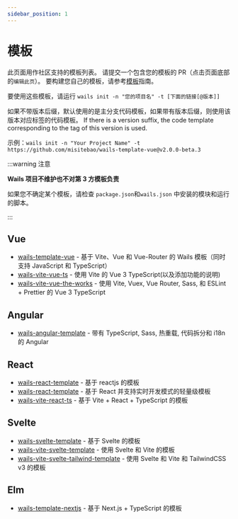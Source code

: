 ```yaml
---
sidebar_position: 1
---
```


# 模板

此页面用作社区支持的模板列表。 请提交一个包含您的模板的 PR（点击页面底部的`编辑此页`）。 要构建您自己的模板，请参考[模板](../guides/templates)指南。

要使用这些模板，请运行 `wails init -n "您的项目名" -t [下面的链接[@版本]]`

如果不带版本后缀，默认使用的是主分支代码模板，如果带有版本后缀，则使用该版本对应标签的代码模板。 If there is a version suffix, the code template corresponding to the tag of this version is used.

示例：`wails init -n "Your Project Name" -t https://github.com/misitebao/wails-template-vue@v2.0.0-beta.3`

:::warning 注意

**Wails 项目不维护也不对第 3 方模板负责**

如果您不确定某个模板，请检查 `package.json`和`wails.json` 中安装的模块和运行的脚本。

:::

## Vue

- [wails-template-vue](https://github.com/misitebao/wails-template-vue) - 基于 Vite、Vue 和 Vue-Router 的 Wails 模板（同时支持 JavaScript 和 TypeScript）
- [wails-vite-vue-ts](https://github.com/codydbentley/wails-vite-vue-ts) - 使用 Vite 的 Vue 3 TypeScript(以及添加功能的说明)
- [wails-vite-vue-the-works](https://github.com/codydbentley/wails-vite-vue-the-works) - 使用 Vite, Vuex, Vue Router, Sass, 和 ESLint + Prettier 的 Vue 3 TypeScript

## Angular

- [wails-angular-template](https://github.com/TAINCER/wails-angular-template) - 带有 TypeScript, Sass, 热重载, 代码拆分和 i18n 的 Angular

## React

- [wails-react-template](https://github.com/AlienRecall/wails-react-template) - 基于 reactjs 的模板
- [wails-react-template](https://github.com/flin7/wails-react-template) - 基于 React 并支持实时开发模式的轻量级模板
- [wails-vite-react-ts](https://github.com/lontten/wails-vite-react-ts) - 基于 Vite + React + TypeScript 的模板

## Svelte

- [wails-svelte-template](https://github.com/raitonoberu/wails-svelte-template) - 基于 Svelte 的模板
- [wails-vite-svelte-template](https://github.com/BillBuilt/wails-vite-svelte-template) - 使用 Svelte 和 Vite 的模板
- [wails-vite-svelte-tailwind-template](https://github.com/BillBuilt/wails-vite-svelte-tailwind-template) - 使用 Svelte 和 Vite 和 TailwindCSS v3 的模板

## Elm

- [wails-template-nextjs](https://github.com/LGiki/wails-template-nextjs) - 基于 Next.js + TypeScript 的模板
